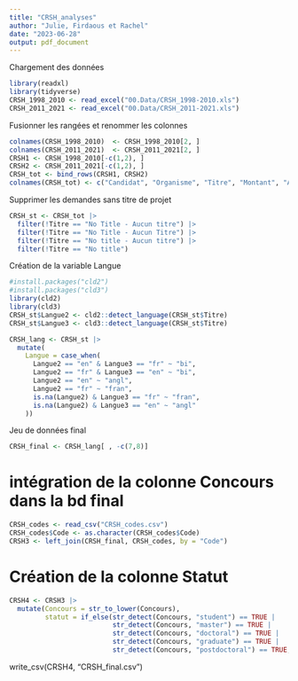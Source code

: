 ```yaml
---
title: "CRSH_analyses"
author: "Julie, Firdaous et Rachel"
date: "2023-06-28"
output: pdf_document
---
```

Chargement des données
```r
library(readxl)
library(tidyverse)
CRSH_1998_2010 <- read_excel("00.Data/CRSH_1998-2010.xls")
CRSH_2011_2021 <- read_excel("00.Data/CRSH_2011-2021.xls")
```
Fusionner les rangées et renommer les colonnes
```r
colnames(CRSH_1998_2010)  <- CRSH_1998_2010[2, ]
colnames(CRSH_2011_2021)  <- CRSH_2011_2021[2, ]
CRSH1 <- CRSH_1998_2010[-c(1,2), ]
CRSH2 <- CRSH_2011_2021[-c(1,2), ]
CRSH_tot <- bind_rows(CRSH1, CRSH2)
colnames(CRSH_tot) <- c("Candidat", "Organisme", "Titre", "Montant", "Année", "Code")
```
Supprimer les demandes sans titre de projet
```r
CRSH_st <- CRSH_tot |> 
  filter(!Titre == "No Title - Aucun titre") |> 
  filter(!Titre == "No Title - Aucun Titre") |> 
  filter(!Titre == "No title - Aucun titre") |> 
  filter(!Titre == "No title")
```
Création de la variable Langue
```r
#install.packages("cld2")
#install.packages("cld3")
library(cld2)
library(cld3)
CRSH_st$Langue2 <- cld2::detect_language(CRSH_st$Titre)
CRSH_st$Langue3 <- cld3::detect_language(CRSH_st$Titre)

CRSH_lang <- CRSH_st |> 
  mutate(
    Langue = case_when(
      Langue2 == "en" & Langue3 == "fr" ~ "bi",
      Langue2 == "fr" & Langue3 == "en" ~ "bi",
      Langue2 == "en" ~ "angl",
      Langue2 == "fr" ~ "fran",
      is.na(Langue2) & Langue3 == "fr" ~ "fran",
      is.na(Langue2) & Langue3 == "en" ~ "angl"
    ))
```
Jeu de données final
```r
CRSH_final <- CRSH_lang[ , -c(7,8)]

```
# intégration de la colonne Concours dans la bd final
```r
CRSH_codes <- read_csv("CRSH_codes.csv")
CRSH_codes$Code <- as.character(CRSH_codes$Code)
CRSH3 <- left_join(CRSH_final, CRSH_codes, by = "Code")
```
# Création de la colonne Statut
```r
CRSH4 <- CRSH3 |> 
  mutate(Concours = str_to_lower(Concours),
         statut = if_else(str_detect(Concours, "student") == TRUE | 
                          str_detect(Concours, "master") == TRUE | 
                          str_detect(Concours, "doctoral") == TRUE | 
                          str_detect(Concours, "graduate") == TRUE | 
                          str_detect(Concours, "postdoctoral") == TRUE, "etudiant", "professeur"))
```
write_csv(CRSH4, "CRSH_final.csv")

```r
```


```r
```




